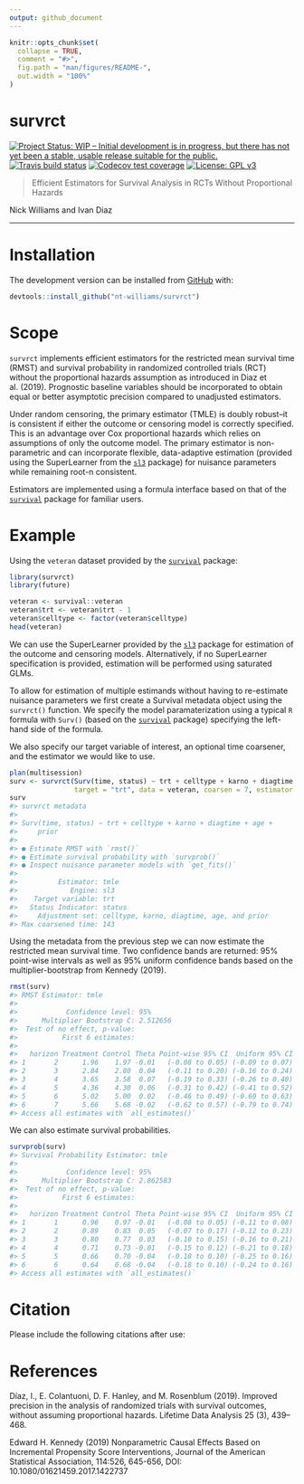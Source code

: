 ```yaml
---
output: github_document
---
```


<!-- README.md is generated from README.Rmd. Please edit that file -->

```r
knitr::opts_chunk$set(
  collapse = TRUE,
  comment = "#>",
  fig.path = "man/figures/README-",
  out.width = "100%"
)
```

# survrct

<!-- badges: start -->
[![Project Status: WIP – Initial development is in progress, but there has not yet been a stable, usable release suitable for the public.](https://www.repostatus.org/badges/latest/wip.svg)](https://www.repostatus.org/#wip)
[![Travis build status](https://travis-ci.com/nt-williams/survrct.svg?branch=master)](https://travis-ci.com/nt-williams/survrct)
[![Codecov test coverage](https://codecov.io/gh/nt-williams/rctSurv/branch/master/graph/badge.svg)](https://codecov.io/gh/nt-williams/survrct?branch=master)
[![License: GPL v3](https://img.shields.io/badge/License-GPLv3-blue.svg)](https://www.gnu.org/licenses/gpl-3.0)
<!-- badges: end -->

> Efficient Estimators for Survival Analysis in RCTs Without Proportional Hazards

Nick Williams and Ivan Diaz

---

# Installation

The development version can be installed from [GitHub](https://github.com) with:

```r
devtools::install_github("nt-williams/survrct")
```

# Scope

`survrct` implements efficient estimators for the restricted mean survival time (RMST) and survival probability in randomized controlled trials (RCT) without the proportional hazards assumption as introduced in Diaz et al. (2019). Prognostic baseline variables should be incorporated to obtain equal or better asymptotic precision compared to unadjusted estimators.

Under random censoring, the primary estimator (TMLE) is doubly robust--it is consistent if either the outcome or censoring model is correctly specified. This is an advantage over Cox proportional hazards which relies on assumptions of only the outcome model. The primary estimator is non-parametric and can incorporate flexible, data-adaptive estimation (provided using the SuperLearner from the [`sl3`](https://github.com/tlverse/sl3) package) for nuisance parameters while remaining root-n consistent.

Estimators are implemented using a formula interface based on that of the [`survival`](https://CRAN.R-project.org/package=survival) package for familiar users.

# Example

Using the `veteran` dataset provided by the [`survival`](https://CRAN.R-project.org/package=survival) package:

```r
library(survrct)
library(future)

veteran <- survival::veteran
veteran$trt <- veteran$trt - 1
veteran$celltype <- factor(veteran$celltype)
head(veteran)
```

We can use the SuperLearner provided by the [`sl3`](https://github.com/tlverse/sl3) package for estimation of the outcome and censoring models. Alternatively, if no SuperLearner specification is provided, estimation will be performed using saturated GLMs.

To allow for estimation of multiple estimands without having to re-estimate nuisance parameters we first create a Survival metadata object using the `survrct()` function. We specify the model paramaterization using a typical `R` formula with `Surv()` (based on the [`survival`](https://CRAN.R-project.org/package=survival) package) specifying the left-hand side of the formula. 

We also specify our target variable of interest, an optional time coarsener, and the estimator we would like to use.

```r
plan(multisession)
surv <- survrct(Surv(time, status) ~ trt + celltype + karno + diagtime + age + prior, 
                target = "trt", data = veteran, coarsen = 7, estimator = "tmle")
surv
#> survrct metadata
#> 
#> Surv(time, status) ~ trt + celltype + karno + diagtime + age + 
#>     prior
#> 
#> ● Estimate RMST with `rmst()`
#> ● Estimate survival probability with `survprob()`
#> ● Inspect nuisance parameter models with `get_fits()`
#> 
#>          Estimator: tmle
#>             Engine: sl3
#>    Target variable: trt
#>   Status Indicator: status
#>     Adjustment set: celltype, karno, diagtime, age, and prior
#> Max coarsened time: 143
```

Using the metadata from the previous step we can now estimate the restricted mean survival time. Two confidence bands are returned: 95% point-wise intervals as well as 95% uniform confidence bands based on the multiplier-bootstrap from Kennedy (2019). 

```r
rmst(surv)
#> RMST Estimator: tmle
#> 
#>            Confidence level: 95%
#>      Multiplier Bootstrap C: 2.512656 
#>  Test of no effect, p-value:
#>           First 6 estimates:
#> 
#>   horizon Treatment Control Theta Point-wise 95% CI  Uniform 95% CI
#> 1       2      1.96    1.97 -0.01   (-0.08 to 0.05) (-0.09 to 0.07)
#> 2       3      2.84    2.80  0.04   (-0.11 to 0.20) (-0.16 to 0.24)
#> 3       4      3.65    3.58  0.07   (-0.19 to 0.33) (-0.26 to 0.40)
#> 4       5      4.36    4.30  0.06   (-0.31 to 0.42) (-0.41 to 0.52)
#> 5       6      5.02    5.00  0.02   (-0.46 to 0.49) (-0.60 to 0.63)
#> 6       7      5.66    5.68 -0.02   (-0.62 to 0.57) (-0.79 to 0.74)
#> Access all estimates with `all_estimates()`
```

We can also estimate survival probabilities.

```r
survprob(surv)
#> Survival Probability Estimator: tmle
#> 
#>            Confidence level: 95%
#>      Multiplier Bootstrap C: 2.862583 
#>  Test of no effect, p-value:
#>           First 6 estimates:
#> 
#>   horizon Treatment Control Theta Point-wise 95% CI  Uniform 95% CI
#> 1       1      0.96    0.97 -0.01   (-0.08 to 0.05) (-0.11 to 0.08)
#> 2       2      0.89    0.83  0.05   (-0.07 to 0.17) (-0.12 to 0.23)
#> 3       3      0.80    0.77  0.03   (-0.10 to 0.15) (-0.16 to 0.21)
#> 4       4      0.71    0.73 -0.01   (-0.15 to 0.12) (-0.21 to 0.18)
#> 5       5      0.66    0.70 -0.04   (-0.18 to 0.10) (-0.25 to 0.16)
#> 6       6      0.64    0.68 -0.04   (-0.18 to 0.10) (-0.24 to 0.16)
#> Access all estimates with `all_estimates()`
```

# Citation

Please include the following citations after use:

# References

Díaz, I., E. Colantuoni, D. F. Hanley, and M. Rosenblum (2019). Improved precision in
the analysis of randomized trials with survival outcomes, without assuming proportional
hazards. Lifetime Data Analysis 25 (3), 439–468.

Edward H. Kennedy (2019) Nonparametric Causal Effects Based on Incremental Propensity Score Interventions, Journal of the American Statistical Association, 114:526, 645-656, DOI: 10.1080/01621459.2017.1422737
